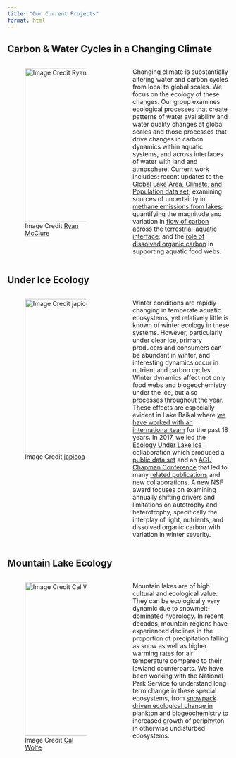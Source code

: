 ```yaml
---
title: "Our Current Projects"
format: html
---
```


## Carbon & Water Cycles in a Changing Climate
::: columns
::: {.column width="47.5%"}

![Image Credit [Ryan McClure](https://www.ryanmclake.com/home/bubble-67ffb)](images/gassy_lake.jpeg){width=350px}
:::

::: {.column width="5%"}

:::
::: {.column width="47.5%"}
Changing climate is substantially altering water and carbon cycles from local to global scales. We focus on the ecology of these changes. Our group examines ecological processes that create patterns of water availability and water quality changes at global scales and those processes that drive changes in carbon dynamics within aquatic systems, and across interfaces of water with land and atmosphere. Current work includes: recent updates to the [Global Lake Area, Climate, and Population data set](https://www.nature.com/articles/s41597-020-0517-4); examining sources of uncertainty in [methane emissions from lakes](https://www.ryanmclake.com/home/bubble-67ffb); quantifying the magnitude and variation in [flow of carbon across the terrestrial-aquatic interface](ctalbot.qmd); and the [role of dissolved organic carbon](https://aslopubs.onlinelibrary.wiley.com/doi/10.1002/lno.10967) in supporting aquatic food webs.


:::
:::
## Under Ice Ecology
::: columns
::: {.column width="47.5%"}

![Image Credit [japicoa](https://commons.wikimedia.org/wiki/File:Lago_Baikal_en_Invierno.jpg)](images/Lago_Baikal_en_Invierno_baikal_ice_ccby_japicoa.jpg){width=350px}
:::

::: {.column width="5%"}

:::

::: {.column width="47.5%"}
Winter conditions are rapidly changing in temperate aquatic ecosystems, yet relatively little is known of winter ecology in these systems. However, particularly under clear ice, primary producers and consumers can be abundant in winter, and interesting dynamics occur in nutrient and carbon cycles. Winter dynamics affect not only food webs and biogeochemistry under the ice, but also processes throughout the year. These effects are especially evident in Lake Baikal where [we have worked with an international team](https://www.nytimes.com/2008/05/06/science/earth/06lake.html) for the past 18 years. In 2017, we led the [Ecology Under Lake Ice](https://www.nceas.ucsb.edu/workinggroups/ecology-under-lake-ice) collaboration which produced a [public data set](https://knb.ecoinformatics.org/view/doi%3A10.5063%2FF12V2D1V) and an [AGU Chapman Conference](https://connect.agu.org/aguchapmanconference/upcoming-chapmans/winter-limnology) that led to many [related publications](https://agupubs.onlinelibrary.wiley.com/doi/toc/10.1002/(ISSN)2169-8961.WINTERLIMNO) and new collaborations. A new NSF award focuses on examining annually shifting drivers and limitations on autotrophy and heterotrophy, specifically the interplay of light, nutrients, and dissolved organic carbon with variation in winter severity.

:::
:::
## Mountain Lake Ecology
::: columns
::: {.column width="47.5%"}

![Image Credit [Cal Wolfe](https://commons.wikimedia.org/wiki/File:Reflection_Lakes,_Mt._Rainier_National_Park_-_panoramio.jpg#filelinks)](images/rainier.jpg){width=350px}
:::

::: {.column width="5%"}

:::
::: {.column width="47.5%"}
Mountain lakes are of high cultural and ecological value. They can be ecologically very dynamic due to snowmelt-dominated hydrology. In recent decades, mountain regions have experienced declines in the proportion of precipitation falling as snow as well as higher warming rates for air temperature compared to their lowland counterparts. We have been working with the National Park Service to understand long term change in these special ecosystems, from [snowpack driven ecological change in plankton and biogeochemistry](https://aslopubs.onlinelibrary.wiley.com/doi/full/10.1002/lno.12188) to increased growth of periphyton in otherwise undisturbed ecosystems.

:::
:::